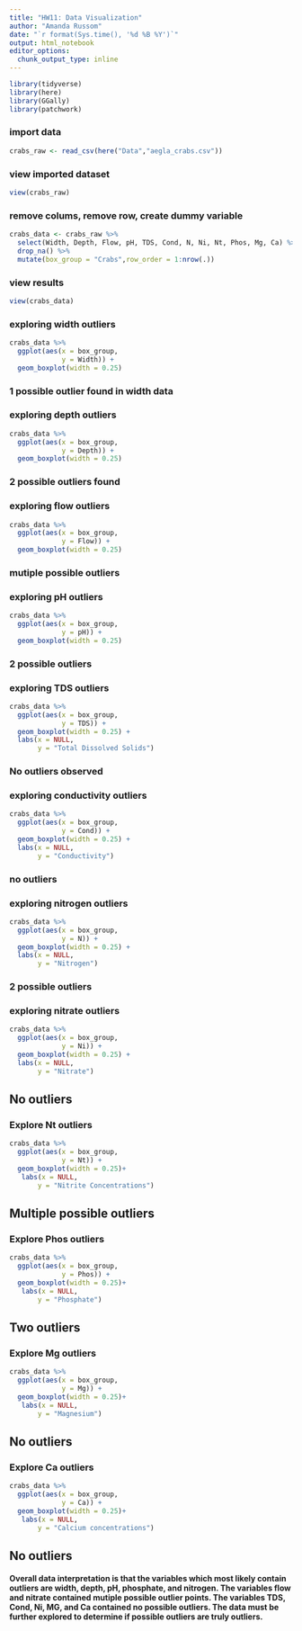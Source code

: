 ```yaml
---
title: "HW11: Data Visualization"
author: "Amanda Russom"
date: "`r format(Sys.time(), '%d %B %Y')`"
output: html_notebook
editor_options:
  chunk_output_type: inline
---
```

```r
library(tidyverse)
library(here)
library(GGally)
library(patchwork)
```

### import data

```r
crabs_raw <- read_csv(here("Data","aegla_crabs.csv"))
```

### view imported dataset
```r
view(crabs_raw)
```

### remove colums, remove row, create dummy variable

```r
crabs_data <- crabs_raw %>%
  select(Width, Depth, Flow, pH, TDS, Cond, N, Ni, Nt, Phos, Mg, Ca) %>%
  drop_na() %>% 
  mutate(box_group = "Crabs",row_order = 1:nrow(.))
```
### view results
```r
view(crabs_data)
```
### exploring width outliers
```r
crabs_data %>% 
  ggplot(aes(x = box_group, 
             y = Width)) +
  geom_boxplot(width = 0.25)
```
### 1 possible outlier found in width data

### exploring depth outliers
```r
crabs_data %>% 
  ggplot(aes(x = box_group, 
             y = Depth)) +
  geom_boxplot(width = 0.25)
```
### 2 possible outliers found

### exploring flow outliers
```r
crabs_data %>% 
  ggplot(aes(x = box_group, 
             y = Flow)) +
  geom_boxplot(width = 0.25)
```

### mutiple possible outliers

### exploring pH outliers

```r
crabs_data %>% 
  ggplot(aes(x = box_group, 
             y = pH)) +
  geom_boxplot(width = 0.25)
```

### 2 possible outliers

### exploring TDS outliers
```r
crabs_data %>% 
  ggplot(aes(x = box_group, 
             y = TDS)) +
  geom_boxplot(width = 0.25) +
  labs(x = NULL,
       y = "Total Dissolved Solids")
```
### No outliers observed

### exploring conductivity outliers

```r
crabs_data %>% 
  ggplot(aes(x = box_group, 
             y = Cond)) +
  geom_boxplot(width = 0.25) +
  labs(x = NULL,
       y = "Conductivity")
```
### no outliers

### exploring nitrogen outliers
```r
crabs_data %>% 
  ggplot(aes(x = box_group, 
             y = N)) +
  geom_boxplot(width = 0.25) +
  labs(x = NULL,
       y = "Nitrogen")
```
### 2 possible outliers
### exploring nitrate outliers
```r
crabs_data %>% 
  ggplot(aes(x = box_group, 
             y = Ni)) +
  geom_boxplot(width = 0.25) +
  labs(x = NULL,
       y = "Nitrate")
```
## No outliers

### Explore Nt outliers
```r
crabs_data %>%
  ggplot(aes(x = box_group,
             y = Nt)) +
  geom_boxplot(width = 0.25)+
   labs(x = NULL,
       y = "Nitrite Concentrations")
```
## Multiple possible outliers

### Explore Phos outliers
```r
crabs_data %>%
  ggplot(aes(x = box_group,
             y = Phos)) +
  geom_boxplot(width = 0.25)+
   labs(x = NULL,
       y = "Phosphate")
```
## Two outliers

### Explore Mg outliers
```r
crabs_data %>%
  ggplot(aes(x = box_group,
             y = Mg)) +
  geom_boxplot(width = 0.25)+
   labs(x = NULL,
       y = "Magnesium")
```
## No outliers

### Explore Ca outliers
```r
crabs_data %>%
  ggplot(aes(x = box_group,
             y = Ca)) +
  geom_boxplot(width = 0.25)+
   labs(x = NULL,
       y = "Calcium concentrations")
```
## No outliers

#### Overall data interpretation is that the variables which most likely contain outliers are width, depth, pH, phosphate, and nitrogen.  The variables flow and nitrate contained mutiple possible outlier points. The variables TDS, Cond, Ni, MG, and Ca contained no possible outliers. The data must be further explored to determine if possible outliers are truly outliers. 
